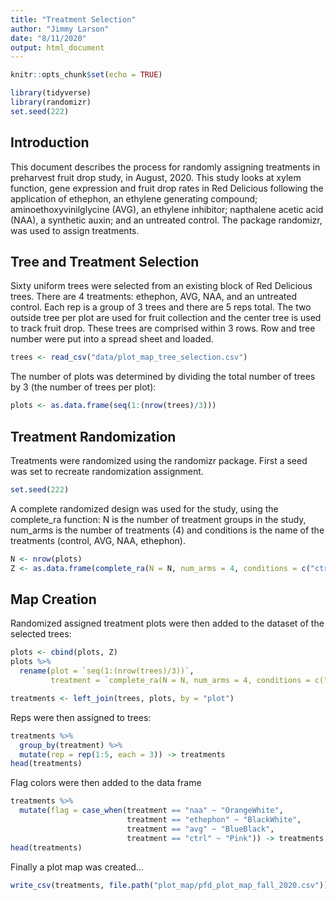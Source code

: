 ```yaml
---
title: "Treatment Selection"
author: "Jimmy Larson"
date: "8/11/2020"
output: html_document
---
```


```r
knitr::opts_chunk$set(echo = TRUE)
```

```r
library(tidyverse)
library(randomizr)
set.seed(222)
```

## Introduction

This document describes the process for randomly assigning treatments in preharvest fruit drop study, in August, 2020. This study looks at xylem function, gene expression and fruit drop rates in Red Delicious following the application of ethephon, an ethylene generating compound; aminoethoxyvinilglycine (AVG), an ethylene inhibitor; napthalene acetic acid (NAA), a synthetic auxin; and an untreated control. The package randomizr, was used to assign treatments.

## Tree and Treatment Selection

Sixty uniform trees were selected from an existing block of Red Delicious trees. There are 4 treatments: ethephon, AVG, NAA, and an untreated control. Each rep is a group of 3 trees and there are 5 reps total. The two outside tree per plot are used for fruit collection and the center tree is used to track fruit drop. These trees are comprised within 3 rows. Row and tree number were put into a spread sheet and loaded.

```r
trees <- read_csv("data/plot_map_tree_selection.csv")
```

The number of plots was determined by dividing the total number of trees by 3 (the number of trees per plot):

```r
plots <- as.data.frame(seq(1:(nrow(trees)/3)))
```

## Treatment Randomization

Treatments were randomized using the randomizr package. First a seed was set to recreate randomization assignment.

```r
set.seed(222)
```

A complete randomized design was used for the study, using the complete_ra function: N is the number of treatment groups in the study, num_arms is the number of treatments (4) and conditions is the name of the treatments (control, AVG, NAA, ethephon).

```r
N <- nrow(plots)
Z <- as.data.frame(complete_ra(N = N, num_arms = 4, conditions = c("ctrl", "avg", "naa", "ethephon")))
```

## Map Creation

Randomized assigned treatment plots were then added to the dataset of the selected trees:

```r
plots <- cbind(plots, Z)
plots %>%
  rename(plot = `seq(1:(nrow(trees)/3))`,
         treatment = `complete_ra(N = N, num_arms = 4, conditions = c("ctrl", "avg", "naa", "ethephon"))`) -> plots

treatments <- left_join(trees, plots, by = "plot")
```

Reps were then assigned to trees:

```r
treatments %>%
  group_by(treatment) %>%
  mutate(rep = rep(1:5, each = 3)) -> treatments
head(treatments)
```

Flag colors were then added to the data frame

```r
treatments %>%
  mutate(flag = case_when(treatment == "naa" ~ "OrangeWhite",
                          treatment == "ethephon" ~ "BlackWhite",
                          treatment == "avg" ~ "BlueBlack",
                          treatment == "ctrl" ~ "Pink")) -> treatments
head(treatments)
```

Finally a plot map was created...

```r
write_csv(treatments, file.path("plot_map/pfd_plot_map_fall_2020.csv"))
```